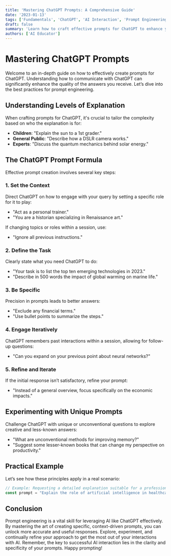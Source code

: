 ```yaml
---
title: 'Mastering ChatGPT Prompts: A Comprehensive Guide'
date: '2023-01-13'
tags: ['Fundamentals', 'ChatGPT', 'AI Interaction', 'Prompt Engineering']
draft: false
summary: 'Learn how to craft effective prompts for ChatGPT to enhance your interactions and achieve more precise answers. Discover the art of prompt engineering with practical examples and strategies.'
authors: ['AI Educator']
---
```


# Mastering ChatGPT Prompts

Welcome to an in-depth guide on how to effectively create prompts for ChatGPT. Understanding how to communicate with ChatGPT can significantly enhance the quality of the answers you receive. Let’s dive into the best practices for prompt engineering.

## Understanding Levels of Explanation

When crafting prompts for ChatGPT, it's crucial to tailor the complexity based on who the explanation is for:
- **Children**: "Explain the sun to a 1st grader."
- **General Public**: "Describe how a DSLR camera works."
- **Experts**: "Discuss the quantum mechanics behind solar energy."

## The ChatGPT Prompt Formula

Effective prompt creation involves several key steps:

### 1. Set the Context

Direct ChatGPT on how to engage with your query by setting a specific role for it to play:
- "Act as a personal trainer."
- "You are a historian specializing in Renaissance art."

If changing topics or roles within a session, use:
- "Ignore all previous instructions."

### 2. Define the Task

Clearly state what you need ChatGPT to do:
- "Your task is to list the top ten emerging technologies in 2023."
- "Describe in 500 words the impact of global warming on marine life."

### 3. Be Specific

Precision in prompts leads to better answers:
- "Exclude any financial terms."
- "Use bullet points to summarize the steps."

### 4. Engage Iteratively

ChatGPT remembers past interactions within a session, allowing for follow-up questions:
- "Can you expand on your previous point about neural networks?"

### 5. Refine and Iterate

If the initial response isn’t satisfactory, refine your prompt:
- "Instead of a general overview, focus specifically on the economic impacts."

## Experimenting with Unique Prompts

Challenge ChatGPT with unique or unconventional questions to explore creative and less-known answers:
- "What are unconventional methods for improving memory?"
- "Suggest some lesser-known books that can change my perspective on productivity."

## Practical Example

Let’s see how these principles apply in a real scenario:

```javascript
// Example: Requesting a detailed explanation suitable for a professional audience
const prompt = "Explain the role of artificial intelligence in healthcare, assuming I am a medical researcher."
```

## Conclusion
Prompt engineering is a vital skill for leveraging AI like ChatGPT effectively. By mastering the art of creating specific, context-driven prompts, you can unlock more accurate and useful responses. Explore, experiment, and continually refine your approach to get the most out of your interactions with AI. Remember, the key to successful AI interaction lies in the clarity and specificity of your prompts. Happy prompting!